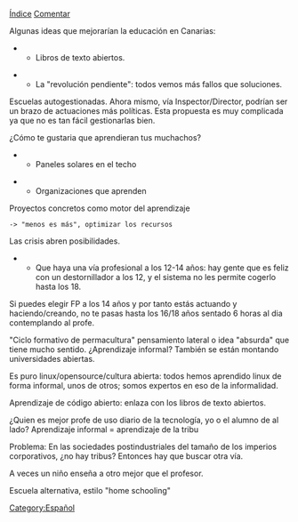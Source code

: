 [[Futuros_posibles_desde_Canarias| Índice]] [[Talk:FutCan_IvanJuanes_Educacion | Comentar]]

Algunas ideas que mejorarían la educación en Canarias:

**Libros de texto abiertos.

**La "revolución pendiente": todos vemos más fallos que soluciones.

Escuelas autogestionadas. Ahora mismo, vía Inspector/Director, podrían ser un brazo de actuaciones más políticas. Esta propuesta es muy complicada ya que no es tan fácil gestionarlas bien.

¿Cómo te gustaria que aprendieran tus muchachos?

**Paneles solares en el techo

**Organizaciones que aprenden

Proyectos concretos como motor del aprendizaje
 -> "menos es más", optimizar los recursos

Las crisis abren posibilidades.

**Que haya una vía profesional a los 12-14 años: hay gente que es feliz con un destornillador a los 12, y el sistema no les permite cogerlo hasta los 18.
Si puedes elegir FP a los 14 años y por tanto estás actuando y haciendo/creando, no te pasas hasta los 16/18 años sentado 6 horas al dia contemplando al profe.

"Ciclo formativo de permacultura" pensamiento lateral o idea "absurda" que tiene mucho sentido.
¿Aprendizaje informal? También se están montando universidades abiertas.

Es puro linux/opensource/cultura abierta:  todos hemos aprendido linux de forma informal, unos de otros; somos expertos en eso de la informalidad.

Aprendizaje de código abierto: enlaza con los libros de texto abiertos.

¿Quien es mejor profe de uso diario de la tecnología,  yo o el alumno de al lado?
Aprendizaje informal = aprendizaje de la tribu

Problema: En las sociedades postindustriales del tamaño de los imperios corporativos, ¿no hay tribus? Entonces hay que buscar otra vía.

A veces un niño  enseña a otro mejor que el profesor.

Escuela alternativa, estilo "home schooling"

[[Category:Español]]